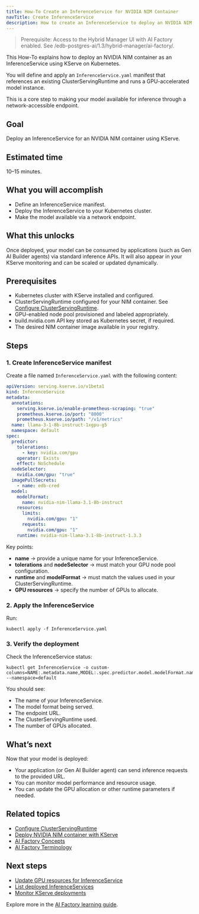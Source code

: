 ```yaml
---
title: How-To Create an InferenceService for NVIDIA NIM Container
navTitle: Create InferenceService
description: How to create an InferenceService to deploy an NVIDIA NIM container with KServe on Kubernetes.
---
```


> Prerequisite: Access to the Hybrid Manager UI with AI Factory enabled. See /edb-postgres-ai/1.3/hybrid-manager/ai-factory/.

This How-To explains how to deploy an NVIDIA NIM container as an InferenceService using KServe on Kubernetes.

You will define and apply an `InferenceService.yaml` manifest that references an existing ClusterServingRuntime and runs a GPU-accelerated model instance.

This is a core step to making your model available for inference through a network-accessible endpoint.

## Goal

Deploy an InferenceService for an NVIDIA NIM container using KServe.

## Estimated time

10–15 minutes.

## What you will accomplish

-   Define an InferenceService manifest.
-   Deploy the InferenceService to your Kubernetes cluster.
-   Make the model available via a network endpoint.

## What this unlocks

Once deployed, your model can be consumed by applications (such as Gen AI Builder agents) via standard inference APIs.
It will also appear in your KServe monitoring and can be scaled or updated dynamically.

## Prerequisites

-   Kubernetes cluster with KServe installed and configured.
-   ClusterServingRuntime configured for your NIM container.
    See [Configure ClusterServingRuntime](configure-servingruntime/).
-   GPU-enabled node pool provisioned and labeled appropriately.
-   build.nvidia.com API key stored as Kubernetes secret, if required.
-   The desired NIM container image available in your registry.

## Steps

### 1. Create InferenceService manifest

Create a file named `InferenceService.yaml` with the following content:

```yaml
apiVersion: serving.kserve.io/v1beta1
kind: InferenceService
metadata:
  annotations:
    serving.kserve.io/enable-prometheus-scraping: "true"
    prometheus.kserve.io/port: "8000"
    prometheus.kserve.io/path: "/v1/metrics"
  name: llama-3-1-8b-instruct-1xgpu-g5
  namespace: default
spec:
  predictor:
    tolerations:
      - key: nvidia.com/gpu
    operator: Exists
    effect: NoSchedule
  nodeSelector:
    nvidia.com/gpu: "true"
  imagePullSecrets:
    - name: edb-cred
  model:
    modelFormat:
      name: nvidia-nim-llama-3.1-8b-instruct
    resources:
      limits:
        nvidia.com/gpu: "1"
      requests:
        nvidia.com/gpu: "1"
    runtime: nvidia-nim-llama-3.1-8b-instruct-1.3.3
```

Key points:

-   **name** → provide a unique name for your InferenceService.
-   **tolerations** and **nodeSelector** → must match your GPU node pool configuration.
-   **runtime** and **modelFormat** → must match the values used in your ClusterServingRuntime.
-   **GPU resources** → specify the number of GPUs to allocate.

### 2. Apply the InferenceService

Run:

```shell
kubectl apply -f InferenceService.yaml
```

### 3. Verify the deployment

Check the InferenceService status:

```shell
kubectl get InferenceService -o custom-columns=NAME:.metadata.name,MODEL:.spec.predictor.model.modelFormat.name,URL:.status.address.url,RUNTIME:.spec.predictor.model.runtime,GPUs:.spec.predictor.model.resources.limits.nvidia\\.com/gpu --namespace=default
```

You should see:

-   The name of your InferenceService.
-   The model format being served.
-   The endpoint URL.
-   The ClusterServingRuntime used.
-   The number of GPUs allocated.

## What’s next

Now that your model is deployed:

-   Your application (or Gen AI Builder agent) can send inference requests to the provided URL.
-   You can monitor model performance and resource usage.
-   You can update the GPU allocation or other runtime parameters if needed.

## Related topics

-   [Configure ClusterServingRuntime](configure-servingruntime/)
-   [Deploy NVIDIA NIM container with KServe](./deploy-nim-container)
-   [AI Factory Concepts](/edb-postgres-ai/1.3/ai-factory/concepts)
-   [AI Factory Terminology](/edb-postgres-ai/1.3/ai-factory/concepts/terminology)

## Next steps

-   [Update GPU resources for InferenceService](./update-gpu-resources)
-   [List deployed InferenceServices](monitor-inferenceservice/)
-   [Monitor KServe deployments](#)

Explore more in the [AI Factory learning guide](/edb-postgres-ai/latest/ai-factory/learn/).
